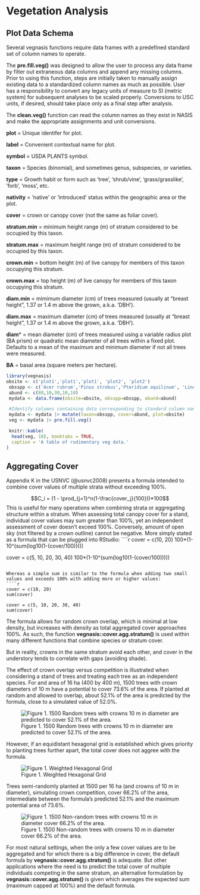 # Vegetation Analysis

## Plot Data Schema

Several vegnasis functions require data frames with a predefined standard set of column names to operate. 

The **pre.fill.veg()** was designed to allow the user to process any data frame by filter out extraneous data columns and append any missing columns. Prior to using this function, steps are initially taken to manually assign existing data to a standardized column names as much as possible. User has a responsibility to convert any legacy units of measure to SI (metric system) for subsequent analyses to be scaled properly. Conversions to USC units, if desired, should take place only as a final step after analysis.

The **clean.veg()** function can read the column names as they exist in NASIS and make the appropriate assignments and unit conversions. 


**plot** = Unique identifer for plot.

**label** = Convenient contextual name for plot.

**symbol** = USDA PLANTS symbol.

**taxon** = Species (binomial), and sometimes genus, subspecies, or varieties.

**type** = Growth habit or form such as 'tree', 'shrub/vine', 'grass/grasslike', 'forb', 'moss', etc.

**nativity** = 'native' or 'introduced' status within the geographic area or the plot.

**cover** = crown or canopy cover (not the same as foliar cover).

**stratum.min** = minimum height range (m) of stratum considered to be occupied by this taxon.

**stratum.max** = maximum height range (m) of stratum considered to be occupied by this taxon.

**crown.min** = bottom height (m) of live canopy for members of this taxon occupying this stratum.

**crown.max** = top height (m) of live canopy for members of this taxon occupying this stratum.

**diam.min** = mimimum diameter (cm) of trees measured (usually at "breast height", 1.37 or 1.4 m above the grown, a.k.a. 'DBH').

**diam.max** = maximum diameter (cm) of trees measured (usually at "breast height", 1.37 or 1.4 m above the grown, a.k.a. 'DBH').

**diam*** = mean diameter (cm) of trees measured using a variable radius plot (BA prism) or quadratic mean diameter of all trees within a fixed plot. Defaults to a mean of the maximum and minimum diameter if not all trees were measured.

**BA** = basal area (square meters per hectare).

```r

library(vegnasis)
obsite <- c('plot1','plot1','plot1', 'plot2', 'plot2')
 obsspp <- c('Acer rubrum','Pinus strobus','Pteridium aquilinum', 'Lindera benzoin', 'Trillium grandiflorum')
 abund <- c(80,10,30,10,10)
 mydata <- data.frame(obsite=obsite, obsspp=obsspp, abund=abund)

 #Identify columns containing data corresponding to standard column names.
 mydata <- mydata |> mutate(taxon=obsspp, cover=abund, plot=obsite)
 veg <- mydata |> pre.fill.veg()

 knitr::kable(
  head(veg, 10), booktabs = TRUE,
  caption = 'A table of rudimentary veg data.'
)
```

## Aggregating Cover


Appendix K in the USNVC (@usnvc2008) presents a formula intended to combine cover values of multiple strata without exceeding 100%. 

$$C_i = (1 - \prod_{j=1}^n(1-\frac{cover_j}{100}))*100$$
This is useful for many operations when combining strata or aggregating structure within a stratum. When assessing total canopy cover for a stand, individual cover values may sum greater than 100%, yet an independent assessment of cover doesn't exceed 100%. Conversely, amount of open sky (not filtered by a crown outline) cannot be negative. More simply stated as a formula that can be plugged into RStudio:
````r

cover = c(10, 20)
100*(1-10^(sum(log10(1-(cover/100)))))

cover = c(5, 10, 20, 30, 40)
100*(1-10^(sum(log10(1-(cover/100)))))
```

Whereas a simple sum is similar to the formula when adding two small values and exceeds 100% with adding more or higher values:
````r
cover = c(10, 20)
sum(cover)

cover = c(5, 10, 20, 30, 40)
sum(cover)
```

The formula allows for random crown overlap, which is minimal at low density, but increases with density as total aggregated cover approaches 100%. As such, the function **vegnasis::cover.agg.stratum()** is used within many different functions that combine species or stratum cover. 

But in reality, crowns in the same stratum avoid each other, and cover in the understory tends to correlate with gaps (avoiding shade).

The effect of crown overlap versus competition is illustrated when considering a stand of trees and treating each tree as an independent species. For and area of 16 ha (400 by 400 m), 1500 trees with crown diameters of 10 m have a potential to cover 73.6% of the area. If planted at random and allowed to overlap, about 52.1% of the area is predicted by the formula, close to a simulated value of 52.0%. 

![Figure 1. 1500 Random trees with crowns 10 m in diameter are predicted to cover 52.1% of the area.](static-figures/1500treesrandom.png)


However, if an equidistant hexagonal grid is established which gives priority to planting trees further apart, the total cover does not aggree with the formula.

![Figure 1. Weighted Hexagonal Grid](static-figures/hexagrid.png)

Trees semi-randomly planted at 1500 per 16 ha (and crowns of 10 m in diameter), simulating crown competition, cover 66.2% of the area, intermediate between the formula's predicted 52.1% and the maximum potential area of 73.6%.

![Figure 1. 1500 Non-random trees with crowns 10 m in diameter cover 66.2% of the area.](static-figures/1500treesnotrandom.png)

For most natural settings, when the only a few cover values are to be aggregated and for which there is a big difference in cover, the default formula by **vegnasis::cover.agg.stratum()** is adequate. But other applications where the need is to predict the total cover of multiple individuals competing in the same stratum, an alternative formulation by **vegnasis::cover.agg.stratum()** is given which averages the expected sum (maximum capped at 100%) and the default formula.




